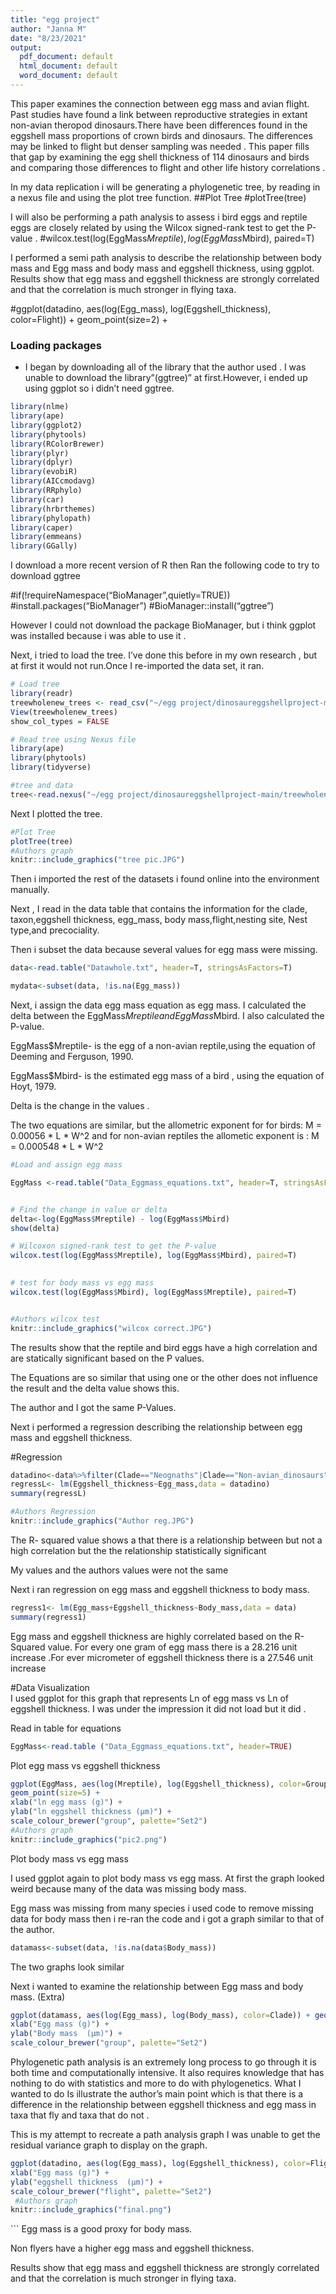 ---
title: "egg project"
author: "Janna M"
date: "8/23/2021"
output:
  pdf_document: default
  html_document: default
  word_document: default
---
This paper examines the connection between egg mass and avian flight. Past studies have found a link between reproductive strategies in extant non-avian theropod dinosaurs.There have been differences found in the eggshell mass proportions of crown birds and dinosaurs. The differences may be linked to flight but denser sampling was needed . This paper fills that gap by examining the egg shell thickness of  114 dinosaurs and birds and comparing those differences to flight and other life history correlations .


In my data replication i will be generating a phylogenetic tree, by reading in a nexus file and using the plot tree function. 
##Plot Tree 
#plotTree(tree)

I will also be performing a path analysis to assess i bird eggs and reptile eggs are closely related by using the Wilcox signed-rank test to get the P-value . 
#wilcox.test(log(EggMass$Mreptile), log(EggMass$Mbird), paired=T)
 

I performed a semi path analysis to describe the relationship between body mass and Egg mass and body mass and eggshell thickness, using ggplot. Results show that egg mass and eggshell thickness are strongly correlated and that the correlation is much stronger in flying taxa. 


#ggplot(datadino, aes(log(Egg_mass), log(Eggshell_thickness), color=Flight)) + geom_point(size=2) +



### Loading packages
- I began by downloading all of the library that the author used . I was unable to download the library"(ggtree)" at first.However, i ended up using ggplot so i didn't need ggtree.


```{r, warning = F}
library(nlme)
library(ape)
library(ggplot2)
library(phytools)
library(RColorBrewer)
library(plyr)
library(dplyr)
library(evobiR)
library(AICcmodavg)
library(RRphylo)
library(car)
library(hrbrthemes)
library(phylopath)
library(caper)
library(emmeans)
library(GGally)
```
I download a more recent version of R then Ran the following code to try to download ggtree

#if(!requireNamespace("BioManager",quietly=TRUE))
#install.packages("BioManager")
#BioManager::install("ggtree")

However I could not download the package BioManager, but i think ggplot was installed because i was able to use it . 

Next, i tried to load the tree. I've done this before in my own research , but at first it would not run.Once I re-imported the data set, it ran.

```{r}

# Load tree 
library(readr)
treewholenew_trees <- read_csv("~/egg project/dinosaureggshellproject-main/treewholenew.trees.nex")
View(treewholenew_trees)
show_col_types = FALSE
```
```{r}
# Read tree using Nexus file 
library(ape)
library(phytools)
library(tidyverse)

#tree and data
tree<-read.nexus("~/egg project/dinosaureggshellproject-main/treewholenew.trees.nex")
```
Next I plotted the tree. 

```{r}
#Plot Tree 
plotTree(tree)
#Authors graph
knitr::include_graphics("tree pic.JPG")

```
Then i imported the rest of the datasets i found online into the environment manually.

Next , I read in the data table that contains the information for the clade,	taxon,eggshell thickness, egg_mass, body mass,flight,nesting site, Nest type,and precociality. 

Then i subset the data because several values for egg mass were missing.

```{r}


data<-read.table("Datawhole.txt", header=T, stringsAsFactors=T)

mydata<-subset(data, !is.na(Egg_mass))


```


Next, i assign the data egg mass equation as egg mass. I calculated the delta between the EggMass$Mreptile and EggMass$Mbird. I also calculated the P-value. 

EggMass$Mreptile- is the egg of a non-avian reptile,using the equation of Deeming and Ferguson, 1990. 

EggMass$Mbird- is the estimated egg mass of a bird , using the equation of Hoyt, 1979.

Delta is the change in the values .

The two equations are similar, but the allometric exponent for 
for birds: M = 0.00056 * L * W^2
and for non-avian reptiles the allometic exponent is : M = 0.000548 * L * W^2

```{r}
#Load and assign egg mass 

EggMass <-read.table("Data_Eggmass_equations.txt", header=T, stringsAsFactors=T)


# Find the change in value or delta 
delta<-log(EggMass$Mreptile) - log(EggMass$Mbird)
show(delta)

# Wilcoxon signed-rank test to get the P-value 
wilcox.test(log(EggMass$Mreptile), log(EggMass$Mbird), paired=T)
 

# test for body mass vs egg mass
wilcox.test(log(EggMass$Mbird), log(EggMass$Mreptile), paired=T)


#Authors wilcox test 
knitr::include_graphics("wilcox correct.JPG")
```
The results show that the reptile  and bird eggs  have a high correlation and are statically significant based on the P values.

The Equations are so similar that using one or the other does not influence the result and the delta value shows this.

The author and I got the same P-Values.


Next i performed a regression describing the relationship between egg mass and eggshell thickness. 

#Regression 
```{r}
datadino<-data%>%filter(Clade=="Neognaths"|Clade=="Non-avian_dinosaurs"|Clade=="Paleognaths"|Clade== "Enantiornithes"|Clade=="Ornithuromorphs")
regressL<- lm(Eggshell_thickness~Egg_mass,data = datadino)
summary(regressL)

#Authors Regression 
knitr::include_graphics("Author reg.JPG")

```
The R- squared value shows a that there is a relationship between but not a high correlation but the the relationship statistically significant 

My values and the authors values were not the same 


Next i ran regression on egg mass and eggshell thickness to body mass.

```{r}
regress1<- lm(Egg_mass+Eggshell_thickness~Body_mass,data = data)
summary(regress1)
```
Egg mass and eggshell thickness are highly correlated based on the R-Squared value. 
For every one gram of egg mass there is a 28.216 unit increase .For ever micrometer of eggshell thickness there is a 27.546 unit increase 



#Data Visualization  
I used ggplot for this graph that represents Ln of  egg mass vs Ln of eggshell thickness. I was under the impression it did not load but it did .

Read in table for equations 
```{r}
EggMass<-read.table ("Data_Eggmass_equations.txt", header=TRUE)
```
Plot egg mass vs eggshell thickness

```{r}

ggplot(EggMass, aes(log(Mreptile), log(Eggshell_thickness), color=Group)) +
geom_point(size=5) +
xlab("ln egg mass (g)") +
ylab("ln eggshell thickness (µm)") +
scale_colour_brewer("group", palette="Set2")
#Authors graph
knitr::include_graphics("pic2.png")

```


Plot body mass vs egg mass 

I used ggplot again to plot body mass vs egg mass.
At first the graph looked weird because many of the data was missing body mass.


Egg mass was missing from many species i used  code to remove missing data for body mass then i re-ran the code and i got a graph similar to that of the author. 
```{r}
datamass<-subset(data, !is.na(data$Body_mass))

```


The two graphs look similar


Next i wanted to examine the relationship between Egg mass and body mass. (Extra)
```{r}
ggplot(datamass, aes(log(Egg_mass), log(Body_mass), color=Clade)) + geom_point(size=2) +
xlab("Egg mass (g)") +
ylab("Body mass  (µm)") +
scale_colour_brewer("group", palette="Set2")

```



Phylogenetic path analysis is an extremely long process to go through it is both time and computationally intensive. It also requires knowledge that has nothing to do with statistics and more to do with phylogenetics. What I wanted to do Is illustrate the author’s main point which is that  there is a difference in the relationship between eggshell thickness and egg mass in taxa that fly and taxa that do not .

This is my attempt to recreate a path analysis graph 
I was unable to get the residual variance graph to display on the graph.



```{r}
ggplot(datadino, aes(log(Egg_mass), log(Eggshell_thickness), color=Flight)) + geom_point(size=2) +
xlab("Egg mass (g)") +
ylab("eggshell thickness  (µm)") +
scale_colour_brewer("flight", palette="Set2") 
 #Authors graph
knitr::include_graphics("final.png")

```
```
Egg mass is a good proxy for body mass. 

Non flyers have a higher egg mass and eggshell thickness.

Results show that egg mass and eggshell thickness are strongly correlated and that the correlation is much stronger in flying taxa. 